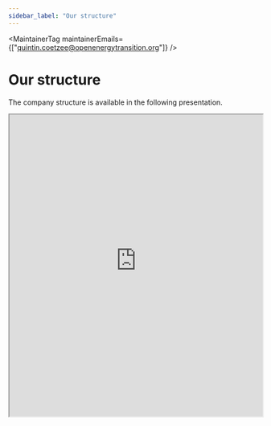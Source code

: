 ```yaml
---
sidebar_label: "Our structure"
---
```



<MaintainerTag maintainerEmails={["quintin.coetzee@openenergytransition.org"]} />

# Our structure

<ControlledDocBanner />

The company structure is available in the following presentation.

<iframe
  src="https://raw.githubusercontent.com/open-energy-transition/handbook/main/static/img/structure_initiative_presentation.pdf"
  width="100%"
  height="600px"
  style={{ border: 'none' }}
></iframe>